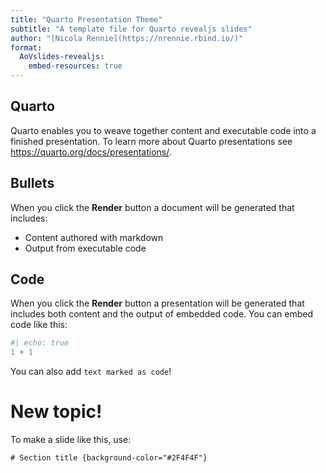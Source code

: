 ```yaml
---
title: "Quarto Presentation Theme"
subtitle: "A template file for Quarto revealjs slides"
author: "[Nicola Rennie](https://nrennie.rbind.io/)"
format:
  AoVslides-revealjs:
    embed-resources: true
---
```


## Quarto

Quarto enables you to weave together content and executable code into a finished presentation.
To learn more about Quarto presentations see <https://quarto.org/docs/presentations/>.

## Bullets

When you click the **Render** button a document will be generated that includes:

-   Content authored with markdown
-   Output from executable code

## Code

When you click the **Render** button a presentation will be generated that includes both content and the output of embedded code. You can embed code like this:

```r
#| echo: true
1 + 1
```

You can also add `text marked as code`! 

# New topic! {background-color="#2F4F4F"}

To make a slide like this, use:

    # Section title {background-color="#2F4F4F"}

